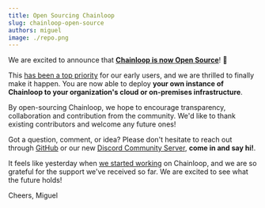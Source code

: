 ```yaml
---
title: Open Sourcing Chainloop
slug: chainloop-open-source
authors: miguel
image: ./repo.png
---
```



We are excited to announce that **[Chainloop is now Open Source](https://github.com/chainloop-dev/chainloop)**! 🎉

<!--truncate-->

This [has been a top priority](https://docs.chainloop.dev/blog/touching-base-one-month-in#is-chainloop-open-source-i-want-to-run-my-own-instance) for our early users, and we are thrilled to finally make it happen. You are now able to deploy **your own instance of Chainloop to your organization's cloud or on-premises infrastructure**.

By open-sourcing Chainloop, we hope to encourage transparency, collaboration and contribution from the community. We'd like to thank existing contributors and welcome any future ones!

Got a question, comment, or idea? Please don't hesitate to reach out through [GitHub](https://github.com/chainloop-dev/chainloop/issues) or our new [Discord Community Server](https://discord.gg/f7atkaZact), **come in and say hi!**.

It feels like yesterday when [we started working](/blog/introducing-chainloop) on Chainloop, and we are so grateful for the support we've received so far. We are excited to see what the future holds!

Cheers,
Miguel

<MailingListForm />
